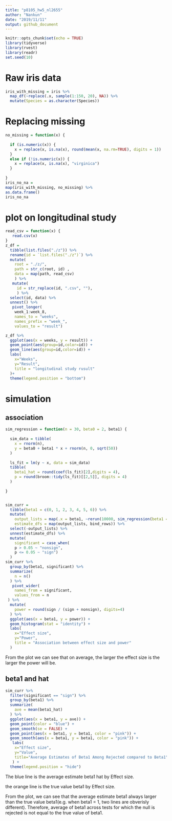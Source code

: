 ```yaml
---
title: "p8105_hw5_nl2655"
author: "Nankun"
date: "2019/11/11"
output: github_document
---
```


```r
knitr::opts_chunk$set(echo = TRUE)
library(tidyverse)
library(rvest)
library(readr)
set.seed(10)
```

# Raw iris data

```r
iris_with_missing = iris %>% 
  map_df(~replace(.x, sample(1:150, 20), NA)) %>%
  mutate(Species = as.character(Species))
```

# Replacing missing

```r
no_missing = function(x) {
  
  if (is.numeric(x)) {
    x = replace(x, is.na(x), round(mean(x, na.rm=TRUE), digits = 1))
  }
  else if (!is.numeric(x)) {
    x = replace(x, is.na(x), "virginica")
  } 
  
}
iris_no_na =
map(iris_with_missing, no_missing) %>% 
as.data.frame()
iris_no_na
```

# plot on longitudinal study

```r
read_csv = function(x) {
   read.csv(x)
}
z_df =
  tibble(list.files("./z")) %>% 
  rename(id = `list.files("./z")`) %>% 
  mutate(
    root = "./z/", 
    path = str_c(root, id) ,
    data = map(path, read_csv)
    ) %>% 
   mutate(
     id = str_replace(id, ".csv", ""),
     ) %>% 
  select(id, data) %>% 
  unnest() %>% 
   pivot_longer(
    week_1:week_8,
    names_to = "weeks",
    names_prefix = "week_",
    values_to = "result")

z_df %>% 
  ggplot(aes(x = weeks, y = result)) +
  geom_point(aes(group=id,color=id)) +
  geom_line(aes(group=id,color=id)) +
  labs(
    x="Weeks",
    y="Result",
    title = "longitudinal study rusult"
  )+
  theme(legend.position = "bottom")
```

# simulation

## association

```r
sim_regression = function(n = 30, beta0 = 2, beta1) {
  
  sim_data = tibble(
    x = rnorm(n),
    y = beta0 + beta1 * x + rnorm(n, 0, sqrt(50))
  )
  
  ls_fit = lm(y ~ x, data = sim_data)
  tibble(
    beta1_hat = round(coef(ls_fit)[2],digits = 4),
    p = round(broom::tidy(ls_fit)[[2,5]], digits = 4)
  )
  
}


sim_curr = 
  tibble(beta1 = c(0, 1, 2, 3, 4, 5, 6)) %>% 
  mutate(
    output_lists = map(.x = beta1, ~rerun(10000, sim_regression(beta1 = .x))),
    estimate_dfs = map(output_lists, bind_rows)) %>% 
  select(-output_lists) %>% 
  unnest(estimate_dfs) %>% 
  mutate(
    significant = case_when(
    p > 0.05 ~ "nonsign",
    p <= 0.05 ~ "sign")
  )
sim_curr %>% 
  group_by(beta1, significant) %>% 
  summarize(
    n = n()
  ) %>% 
   pivot_wider(
    names_from = significant,
    values_from = n
 ) %>% 
  mutate(
    power = round(sign / (sign + nonsign), digits=4)
  ) %>% 
  ggplot(aes(x = beta1, y = power)) +
  geom_histogram(stat = "identity") +
  labs(
    x="Effect size",
    y="Power",
    title = "Association between effect size and power"
  )
```

From the plot we can see that on average, the larger the effect size is the larger the power will be.

## beta1 and hat

```r
sim_curr %>% 
  filter(significant == "sign") %>% 
  group_by(beta1) %>% 
  summarize(
    ave = mean(beta1_hat)
  ) %>% 
  ggplot(aes(x = beta1, y = ave)) + 
  geom_point(color = "blue") +
  geom_smooth(se = FALSE) +
  geom_point(aes(x = beta1, y = beta1, color = "pink")) +
  geom_smooth(aes(x = beta1, y = beta1, color = "pink")) +
   labs(
    x="Effect size",
    y="Value",
    title="Average Estimates of Beta1 Among Rejected compared to Beta1"
   ) +
  theme(legend.position = "hide")
```

The blue line is the average estimate beta1 hat by Effect size.

the orange line is the true value beta1 by Effect size.

From the plot, we can see that the average estimate beta1 always larger than the true value beta1(e.g. when beta1 = 1, two lines are obverisly different). Therefore, average of beta1 across tests for which the null is rejected is not equal to the true value of beta1.